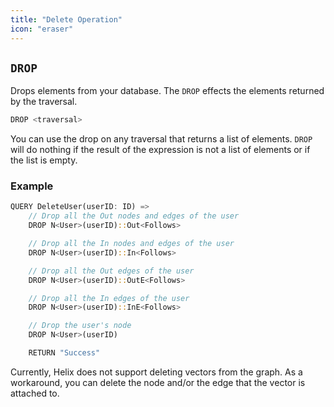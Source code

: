 ```yaml
---
title: "Delete Operation"
icon: "eraser"
---
```


## `DROP`

Drops elements from your database. The `DROP` effects the elements returned by the traversal.

```rust
DROP <traversal>
```
You can use the drop on any traversal that returns a list of elements. 
`DROP` will do nothing if the result of the expression is not a list of elements or if the list is empty.

### Example

```rust
QUERY DeleteUser(userID: ID) =>
    // Drop all the Out nodes and edges of the user
    DROP N<User>(userID)::Out<Follows>

    // Drop all the In nodes and edges of the user
    DROP N<User>(userID)::In<Follows>

    // Drop all the Out edges of the user
    DROP N<User>(userID)::OutE<Follows>

    // Drop all the In edges of the user
    DROP N<User>(userID)::InE<Follows>

    // Drop the user's node
    DROP N<User>(userID)

    RETURN "Success"
```

<Note>
Currently, Helix does not support deleting vectors from the graph. 
As a workaround, you can delete the node and/or the edge that the vector is attached to.
</Note>

